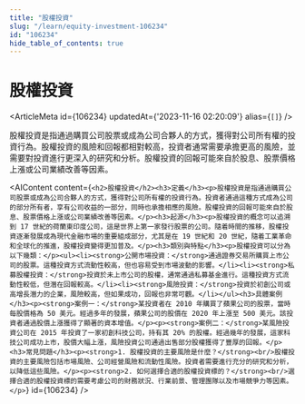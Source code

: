 ```yaml
---
title: "股權投資"
slug: "/learn/equity-investment-106234"
id: "106234"
hide_table_of_contents: true
---
```



# 股權投資

<ArticleMeta id={106234} updatedAt={'2023-11-16 02:20:09'} alias={`[]`} />
<div className='border-solid border-b border-t-0 my-4 border-[var(--ifm-color-gray-300)]' />

股權投資是指通過購買公司股票或成為公司合夥人的方式，獲得對公司所有權的投資行為。股權投資的風險和回報都相對較高，投資者通常需要承擔更高的風險，並需要對投資進行更深入的研究和分析。股權投資的回報可能來自於股息、股票價格上漲或公司業績改善等因素。

<AIContent content={`<h2>股權投資</h2><h3>定義</h3><p>股權投資是指通過購買公司股票或成為公司合夥人的方式，獲得對公司所有權的投資行為。投資者通過這種方式成為公司的部分所有者，享有公司收益的一部分，同時也承擔相應的風險。股權投資的回報可能來自於股息、股票價格上漲或公司業績改善等因素。</p><h3>起源</h3><p>股權投資的概念可以追溯到 17 世紀的荷蘭東印度公司，這是世界上第一家發行股票的公司。隨着時間的推移，股權投資逐漸發展成為現代金融市場的重要組成部分，尤其是在 19 世紀和 20 世紀，隨着工業革命和全球化的推進，股權投資變得更加普及。</p><h3>類別與特點</h3><p>股權投資可以分為以下幾類：</p><ul><li><strong>公開市場投資：</strong>通過證券交易所購買上市公司的股票。這種投資方式流動性較高，但也容易受到市場波動的影響。</li><li><strong>私募股權投資：</strong>投資於未上市公司的股權，通常通過私募基金進行。這種投資方式流動性較低，但潛在回報較高。</li><li><strong>風險投資：</strong>投資於初創公司或高增長潛力的企業，風險較高，但如果成功，回報也非常可觀。</li></ul><h3>具體案例</h3><p><strong>案例一：</strong>某投資者在 2010 年購買了蘋果公司的股票，當時每股價格為 50 美元。經過多年的發展，蘋果公司的股價在 2020 年上漲至 500 美元。該投資者通過股價上漲獲得了顯著的資本增值。</p><p><strong>案例二：</strong>某風險投資公司在 2015 年投資了一家初創科技公司，持有其 20% 的股權。經過幾年的發展，這家科技公司成功上市，股價大幅上漲，風險投資公司通過出售部分股權獲得了豐厚的回報。</p><h3>常見問題</h3><p><strong>1. 股權投資的主要風險是什麼？</strong><br/>股權投資的主要風險包括市場風險、公司經營風險和流動性風險。投資者需要進行充分的研究和分析，以降低這些風險。</p><p><strong>2. 如何選擇合適的股權投資標的？</strong><br/>選擇合適的股權投資標的需要考慮公司的財務狀況、行業前景、管理團隊以及市場競爭力等因素。</p>`} id={106234} />
